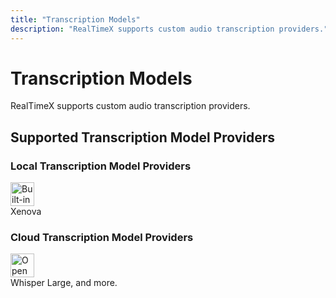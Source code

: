 ```yaml
---
title: "Transcription Models"
description: "RealTimeX supports custom audio transcription providers."
---
```




# Transcription Models

RealTimeX supports custom audio transcription providers.

## Supported Transcription Model Providers

### Local Transcription Model Providers

<div style={{
  display: "grid",
  gridTemplateColumns: "repeat(auto-fit, minmax(230px, 1fr))",
  gap: "1rem",
  margin: "1.2rem 0"
}}>
  <FeatureCard title="Built-in (default)" href="https://huggingface.co/Xenova/whisper-small">
    <img src="/images/ai-providers/xenova.webp" alt="Built-in (default)" width="38" height="38" style={{marginBottom: 8}} />
    <div>Xenova</div>
  </FeatureCard>
</div>

### Cloud Transcription Model Providers

<div style={{
  display: "grid",
  gridTemplateColumns: "repeat(auto-fit, minmax(230px, 1fr))",
  gap: "1rem",
  margin: "1.2rem 0"
}}>
  <FeatureCard title="OpenAI" href="https://platform.openai.com/">
    <img src="/images/ai-providers/openai.svg" alt="OpenAI" width="38" height="38" style={{marginBottom: 8}} />
    <div>Whisper Large, and more.</div>
  </FeatureCard>
</div>